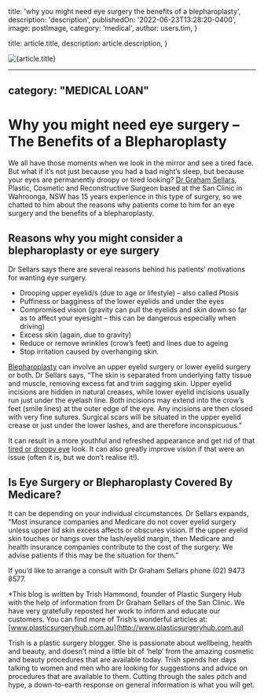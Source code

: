 
  title: 'why you might need eye surgery the benefits of a blepharoplasty',
  description: 'description',
  publishedOn: '2022-06-23T13:28:20-0400',
  image: postImage,
  category: 'medical',
  author: users.tim,
}

  title: article.title,
  description: article.description,
}


<Image src={postImage} alt={article.title} />

---
category: "MEDICAL LOAN"
---

# Why you might need eye surgery – The Benefits of a Blepharoplasty

We all have those moments when we look in the mirror and see a tired face. But what if it’s not just because you had a bad night’s sleep, but because your eyes are permanently droopy or tired looking? [Dr Graham Sellars](https://www.plasticsurgeryhub.com.au/psh-directory/plastic-surgeons/mr-graham-sellars/), Plastic, Cosmetic and Reconstructive Surgeon based at the San Clinic in Wahroonga, NSW has 15 years experience in this type of surgery, so we chatted to him about the reasons why patients come to him for an eye surgery and the benefits of a blepharoplasty.

## Reasons why you might consider a blepharoplasty or eye surgery

Dr Sellars says there are several reasons behind his patients’ motivations for wanting eye surgery.

- Drooping upper eyelid/s (due to age or lifestyle) – also called Ptosis
- Puffiness or bagginess of the lower eyelids and under the eyes
- Compromised vision (gravity can pull the eyelids and skin down so far as to affect your eyesight – this can be dangerous especially when driving)
- Excess skin (again, due to gravity)
- Reduce or remove wrinkles (crow’s feet) and lines due to ageing
- Stop irritation caused by overhanging skin.

[Blepharoplasty](https://www.plasticsurgeryhub.com.au/procedure/eyelid-surgery-blepharoplasty/) can involve an upper eyelid surgery or lower eyelid surgery or both. Dr Sellars says, “The skin is separated from underlying fatty tissue and muscle, removing excess fat and trim sagging skin. Upper eyelid incisions are hidden in natural creases, while lower eyelid incisions usually run just under the eyelash line. Both incisions may extend into the crow’s feet (smile lines) at the outer edge of the eye. Any incisions are then closed with very fine sutures. Surgical scars will be situated in the upper eyelid crease or just under the lower lashes, and are therefore inconspicuous.”

It can result in a more youthful and refreshed appearance and get rid of that [tired or droopy eye](https://www.plasticsurgeryhub.com.au/eye-surgery-success/) look. It can also greatly improve vision if that were an issue (often it is, but we don’t realise it!).

## Is Eye Surgery or Blepharoplasty Covered By Medicare?

It can be depending on your individual circumstances. Dr Sellars expands, “Most insurance companies and Medicare do not cover eyelid surgery unless upper lid skin excess affects or obscures vision. If the upper eyelid skin touches or hangs over the lash/eyelid margin, then Medicare and health insurance companies contribute to the cost of the surgery. We advise patients if this may be the situation for them.”

If you’d like to arrange a consult with Dr Graham Sellars phone (02) 9473 8577.

\*This blog is written by Trish Hammond, founder of Plastic Surgery Hub with the help of information from Dr Graham Sellars of the San Clinic. We have very gratefully reposted her work to inform and educate our customers. You can find more of Trish’s wonderful articles at: [www.plasticsurgeryhub.com.au](http://www.plasticsurgeryhub.com.au)

Trish is a plastic surgery blogger. She is passionate about wellbeing, health and beauty, and doesn’t mind a little bit of ‘help’ from the amazing cosmetic and beauty procedures that are available today. Trish spends her days talking to women and men who are looking for suggestions and advice on procedures that are available to them. Cutting through the sales pitch and hype, a down-to-earth response on general information is what you will get.
